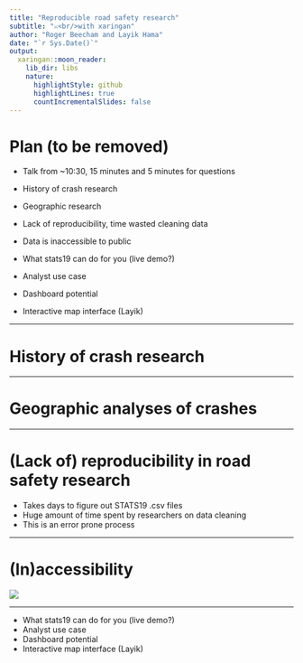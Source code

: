 ```yaml
---
title: "Reproducible road safety research"
subtitle: "⚔<br/>with xaringan"
author: "Roger Beecham and Layik Hama"
date: "`r Sys.Date()`"
output:
  xaringan::moon_reader:
    lib_dir: libs
    nature:
      highlightStyle: github
      highlightLines: true
      countIncrementalSlides: false
---
```



# Plan (to be removed)

- Talk from ~10:30, 15 minutes and 5 minutes for questions


- History of crash research
- Geographic research
- Lack of reproducibility, time wasted cleaning data
- Data is inaccessible to public
- What stats19 can do for you (live demo?)
- Analyst use case
- Dashboard potential
- Interactive map interface (Layik)

---

# History of crash research




---

# Geographic analyses of crashes


---

# (Lack of) reproducibility in road safety research

- Takes days to figure out STATS19 .csv files 
- Huge amount of time spent by researchers on data cleaning
- This is an error prone process

---

# (In)accessibility

![](README_files/crashmaps.png)

---

- What stats19 can do for you (live demo?)
- Analyst use case
- Dashboard potential
- Interactive map interface (Layik)

